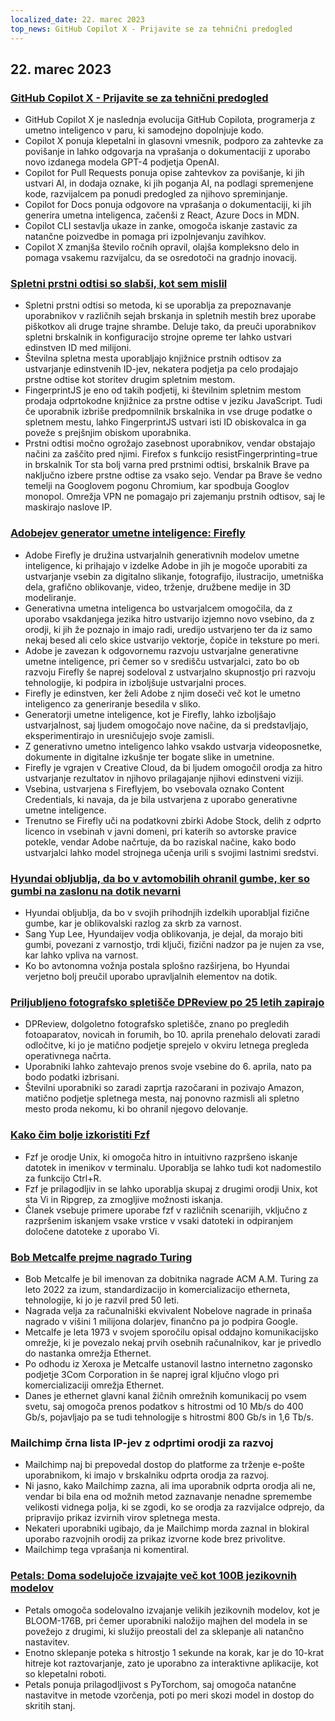 ```yaml
---
localized_date: 22. marec 2023
top_news: GitHub Copilot X - Prijavite se za tehnični predogled
---
```




<CallToAction />

<Steps>

## 22. marec 2023

### [GitHub Copilot X - Prijavite se za tehnični predogled](https://github.blog/2023-03-22-github-copilot-x-the-ai-powered-developer-experience/?ref=hackernewsgpt.com)

- GitHub Copilot X je naslednja evolucija GitHub Copilota, programerja z umetno inteligenco v paru, ki samodejno dopolnjuje kodo.
- Copilot X ponuja klepetalni in glasovni vmesnik, podporo za zahtevke za povišanje in lahko odgovarja na vprašanja o dokumentaciji z uporabo novo izdanega modela GPT-4 podjetja OpenAI.
- Copilot for Pull Requests ponuja opise zahtevkov za povišanje, ki jih ustvari AI, in dodaja oznake, ki jih poganja AI, na podlagi spremenjene kode, razvijalcem pa ponudi predogled za njihovo spreminjanje.
- Copilot for Docs ponuja odgovore na vprašanja o dokumentaciji, ki jih generira umetna inteligenca, začenši z React, Azure Docs in MDN.
- Copilot CLI sestavlja ukaze in zanke, omogoča iskanje zastavic za natančne poizvedbe in pomaga pri izpolnjevanju zavihkov.
- Copilot X zmanjša število ročnih opravil, olajša kompleksno delo in pomaga vsakemu razvijalcu, da se osredotoči na gradnjo inovacij.

### [Spletni prstni odtisi so slabši, kot sem mislil](https://www.bitestring.com/posts/2023-03-19-web-fingerprinting-is-worse-than-I-thought.html?ref=hackernewsgpt.com)

- Spletni prstni odtisi so metoda, ki se uporablja za prepoznavanje uporabnikov v različnih sejah brskanja in spletnih mestih brez uporabe piškotkov ali druge trajne shrambe. Deluje tako, da preuči uporabnikov spletni brskalnik in konfiguracijo strojne opreme ter lahko ustvari edinstven ID med milijoni.
- Številna spletna mesta uporabljajo knjižnice prstnih odtisov za ustvarjanje edinstvenih ID-jev, nekatera podjetja pa celo prodajajo prstne odtise kot storitev drugim spletnim mestom.
- FingerprintJS je eno od takih podjetij, ki številnim spletnim mestom prodaja odprtokodne knjižnice za prstne odtise v jeziku JavaScript. Tudi če uporabnik izbriše predpomnilnik brskalnika in vse druge podatke o spletnem mestu, lahko FingerprintJS ustvari isti ID obiskovalca in ga poveže s prejšnjim obiskom uporabnika.
- Prstni odtisi močno ogrožajo zasebnost uporabnikov, vendar obstajajo načini za zaščito pred njimi. Firefox s funkcijo resistFingerprinting=true in brskalnik Tor sta bolj varna pred prstnimi odtisi, brskalnik Brave pa naključno izbere prstne odtise za vsako sejo. Vendar pa Brave še vedno temelji na Googlovem pogonu Chromium, kar spodbuja Googlov monopol. Omrežja VPN ne pomagajo pri zajemanju prstnih odtisov, saj le maskirajo naslove IP.

### [Adobejev generator umetne inteligence: Firefly](https://www.adobe.com/sensei/generative-ai/firefly.html?ref=hackernewsgpt.com)

- Adobe Firefly je družina ustvarjalnih generativnih modelov umetne inteligence, ki prihajajo v izdelke Adobe in jih je mogoče uporabiti za ustvarjanje vsebin za digitalno slikanje, fotografijo, ilustracijo, umetniška dela, grafično oblikovanje, video, trženje, družbene medije in 3D modeliranje.
- Generativna umetna inteligenca bo ustvarjalcem omogočila, da z uporabo vsakdanjega jezika hitro ustvarijo izjemno novo vsebino, da z orodji, ki jih že poznajo in imajo radi, uredijo ustvarjeno ter da iz samo nekaj besed ali celo skice ustvarijo vektorje, čopiče in teksture po meri.
- Adobe je zavezan k odgovornemu razvoju ustvarjalne generativne umetne inteligence, pri čemer so v središču ustvarjalci, zato bo ob razvoju Firefly še naprej sodeloval z ustvarjalno skupnostjo pri razvoju tehnologije, ki podpira in izboljšuje ustvarjalni proces.
- Firefly je edinstven, ker želi Adobe z njim doseči več kot le umetno inteligenco za generiranje besedila v sliko.
- Generatorji umetne inteligence, kot je Firefly, lahko izboljšajo ustvarjalnost, saj ljudem omogočajo nove načine, da si predstavljajo, eksperimentirajo in uresničujejo svoje zamisli.
- Z generativno umetno inteligenco lahko vsakdo ustvarja videoposnetke, dokumente in digitalne izkušnje ter bogate slike in umetnine.
- Firefly je vgrajen v Creative Cloud, da bi ljudem omogočil orodja za hitro ustvarjanje rezultatov in njihovo prilagajanje njihovi edinstveni viziji.
- Vsebina, ustvarjena s Fireflyjem, bo vsebovala oznako Content Credentials, ki navaja, da je bila ustvarjena z uporabo generativne umetne inteligence.
- Trenutno se Firefly uči na podatkovni zbirki Adobe Stock, delih z odprto licenco in vsebinah v javni domeni, pri katerih so avtorske pravice potekle, vendar Adobe načrtuje, da bo raziskal načine, kako bodo ustvarjalci lahko model strojnega učenja urili s svojimi lastnimi sredstvi.

### [Hyundai obljublja, da bo v avtomobilih ohranil gumbe, ker so gumbi na zaslonu na dotik nevarni](https://www.thedrive.com/news/hyundai-promises-to-keep-buttons-in-cars-because-touchscreen-controls-are-dangerous?ref=hackernewsgpt.com)

- Hyundai obljublja, da bo v svojih prihodnjih izdelkih uporabljal fizične gumbe, kar je oblikovalski razlog za skrb za varnost.
- Sang Yup Lee, Hyundaijev vodja oblikovanja, je dejal, da morajo biti gumbi, povezani z varnostjo, trdi ključi, fizični nadzor pa je nujen za vse, kar lahko vpliva na varnost.
- Ko bo avtonomna vožnja postala splošno razširjena, bo Hyundai verjetno bolj preučil uporabo upravljalnih elementov na dotik.

### [Priljubljeno fotografsko spletišče DPReview po 25 letih zapirajo](https://www.dpreview.com/news/5901145460/dpreview-com-to-close?ref=hackernewsgpt.com)

- DPReview, dolgoletno fotografsko spletišče, znano po pregledih fotoaparatov, novicah in forumih, bo 10. aprila prenehalo delovati zaradi odločitve, ki jo je matično podjetje sprejelo v okviru letnega pregleda operativnega načrta.
- Uporabniki lahko zahtevajo prenos svoje vsebine do 6. aprila, nato pa bodo podatki izbrisani.
- Številni uporabniki so zaradi zaprtja razočarani in pozivajo Amazon, matično podjetje spletnega mesta, naj ponovno razmisli ali spletno mesto proda nekomu, ki bo ohranil njegovo delovanje.

### [Kako čim bolje izkoristiti Fzf](https://andrew-quinn.me/fzf/?ref=hackernewsgpt.com)

- Fzf je orodje Unix, ki omogoča hitro in intuitivno razpršeno iskanje datotek in imenikov v terminalu. Uporablja se lahko tudi kot nadomestilo za funkcijo Ctrl+R.
- Fzf je prilagodljiv in se lahko uporablja skupaj z drugimi orodji Unix, kot sta Vi in Ripgrep, za zmogljive možnosti iskanja.
- Članek vsebuje primere uporabe fzf v različnih scenarijih, vključno z razpršenim iskanjem vsake vrstice v vsaki datoteki in odpiranjem določene datoteke z uporabo Vi.

### [Bob Metcalfe prejme nagrado Turing](https://amturing.acm.org/?2023=&ref=hackernewsgpt.com)

- Bob Metcalfe je bil imenovan za dobitnika nagrade ACM A.M. Turing za leto 2022 za izum, standardizacijo in komercializacijo etherneta, tehnologije, ki jo je razvil pred 50 leti.
- Nagrada velja za računalniški ekvivalent Nobelove nagrade in prinaša nagrado v višini 1 milijona dolarjev, finančno pa jo podpira Google.
- Metcalfe je leta 1973 v svojem sporočilu opisal oddajno komunikacijsko omrežje, ki je povezalo nekaj prvih osebnih računalnikov, kar je privedlo do nastanka omrežja Ethernet.
- Po odhodu iz Xeroxa je Metcalfe ustanovil lastno internetno zagonsko podjetje 3Com Corporation in še naprej igral ključno vlogo pri komercializaciji omrežja Ethernet.
- Danes je ethernet glavni kanal žičnih omrežnih komunikacij po vsem svetu, saj omogoča prenos podatkov s hitrostmi od 10 Mb/s do 400 Gb/s, pojavljajo pa se tudi tehnologije s hitrostmi 800 Gb/s in 1,6 Tb/s.

### Mailchimp črna lista IP-jev z odprtimi orodji za razvoj

- Mailchimp naj bi prepovedal dostop do platforme za trženje e-pošte uporabnikom, ki imajo v brskalniku odprta orodja za razvoj.
- Ni jasno, kako Mailchimp zazna, ali ima uporabnik odprta orodja ali ne, vendar bi bila ena od možnih metod zaznavanje nenadne spremembe velikosti vidnega polja, ki se zgodi, ko se orodja za razvijalce odprejo, da pripravijo prikaz izvirnih virov spletnega mesta.
- Nekateri uporabniki ugibajo, da je Mailchimp morda zaznal in blokiral uporabo razvojnih orodij za prikaz izvorne kode brez privolitve.
- Mailchimp tega vprašanja ni komentiral.

### [Petals: Doma sodelujoče izvajajte več kot 100B jezikovnih modelov](https://petals.ml/?ref=hackernewsgpt.com)

- Petals omogoča sodelovalno izvajanje velikih jezikovnih modelov, kot je BLOOM-176B, pri čemer uporabniki naložijo majhen del modela in se povežejo z drugimi, ki služijo preostali del za sklepanje ali natančno nastavitev.
- Enotno sklepanje poteka s hitrostjo 1 sekunde na korak, kar je do 10-krat hitreje kot raztovarjanje, zato je uporabno za interaktivne aplikacije, kot so klepetalni roboti.
- Petals ponuja prilagodljivost s PyTorchom, saj omogoča natančne nastavitve in metode vzorčenja, poti po meri skozi model in dostop do skritih stanj.

</Steps>
